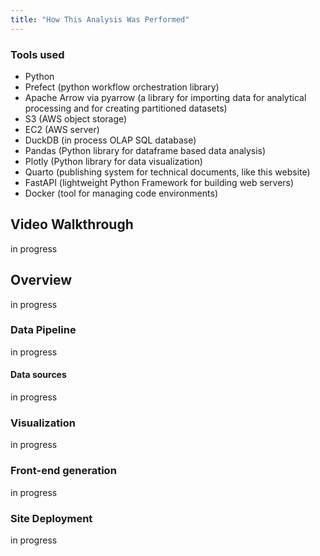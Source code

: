 ```yaml
---
title: "How This Analysis Was Performed"
---
```


### Tools used

* Python
* Prefect (python workflow orchestration library)
* Apache Arrow via pyarrow (a library for importing data for analytical processing and for creating partitioned datasets)
* S3 (AWS object storage)
* EC2 (AWS server)
* DuckDB (in process OLAP SQL database)
* Pandas (Python library for dataframe based data analysis)
* Plotly (Python library for data visualization)
* Quarto (publishing system for technical documents, like this website)
* FastAPI (lightweight Python Framework for building web servers)
* Docker (tool for managing code environments)

## Video Walkthrough

in progress

## Overview

in progress

### Data Pipeline

in progress

#### Data sources

in progress


### Visualization

in progress

### Front-end generation

in progress

### Site Deployment

in progress